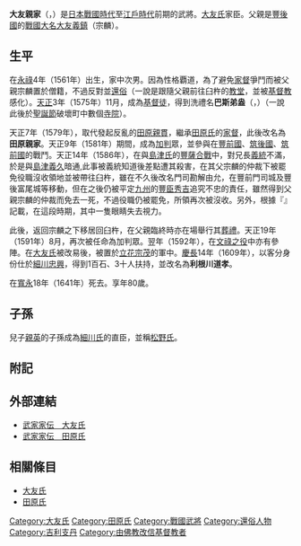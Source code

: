 {{日本武士
|名稱= 大友 親家
|圖片名稱= 
|圖片大小= 
|圖片說明= 
|時代= [[日本戰國時代|日本戰國時代]]—[[江戶時代|江戶時代]]初期
|出生日期= [[永祿|永祿]]4年（1561年）
|出生地點= 
|逝世日期= 
|逝世地點= [[寬永|寬永]]18年3月25日（1641年5月4日）
|假名= 
|羅馬字= 
|幼名= 
|改名= 大友親家→林親家→田原親家→門司勘解由允→利根川道孝
|别名= 常陸介（通稱）、{{lang|pt|Don Sebastião}}
|諡号= 
|神号= 
|戒名= 
|洗禮名= 巴斯弟盎（{{lang|ja|セバスチャン}}）
|墓所= [[熊本縣|熊本縣]][[熊本市|熊本市]]的{{tsl|ja|岫雲院}} (春日寺)
|朝廷官位= 
|幕府職位= 
|主君= [[大友義統|大友義統]]→[[立花宗茂|立花宗茂]]→[[細川忠興|細川忠興]]
|藩= 
|氏族= [[大友氏|大友氏]]
|父母= 父：[[大友義鎮|大友義鎮]]（宗麟）<BR>母：[[奈多夫人|奈多夫人]]
|養父= 
|養母= 
|兄弟= 兄：[[大友義統|義統]]<BR>弟：[[大友親盛|親盛]]
|姐妹= Justa（[[一條兼定|一條兼定]]室，後來成為[[清田鎮忠|清田鎮忠]]室）、Thecla（[[久我三休|久我三休]]室）、[[奈多鎮基|奈多鎮基]]室、[[一萬田鎮實|一萬田鎮實]]室、[[母里友信|母里友信]]室、[[臼杵統尚|臼杵統尚]]室、Regina（[[伊東義賢|伊東義賢]]室）、Maxentia（[[小早川秀包|小早川秀包]]室）、妹（名不詳）
|正室= [[吉弘鎮信|吉弘鎮信]]女<ref>依據「大友吉弘氏系図」吉弘鎮信與側室・林Julia（林ジュリア，宗麟正室・[[奈多夫人|奈多夫人]]的侍女長，後成為宗麟繼室）之女・利根河道孝室。『柳川歴史資料集成第二集 柳河藩享保八年藩士系図・上』吉弘系図 P.116。</ref>
|側室= 
|嗣子= [[松野親英|松野親英]]
|嗣女= 
|養子= 
|養女= 
}}
'''大友親家'''（{{jpn|j=大友 親家|kana=おおとも ちかいえ|rm=Ōtomo Chikaie}}，{{bd|1561年||1641年|5月4日|}}）是[[日本戰國時代|日本戰國時代]]至[[江戶時代|江戶時代]]前期的武將。[[大友氏|大友氏]]家臣。父親是[[豐後國|豐後國]]的[[戰國大名|戰國大名]][[大友義鎮|大友義鎮]]（宗麟）。

== 生平 ==
在[[永祿|永祿]]4年（1561年）出生，家中次男。因為性格覇道，為了避免[[家督|家督]]爭鬥而被父親宗麟置於僧籍，不過反對並[[還俗|還俗]]（一說是跟隨父親前往臼杵的[[教堂|教堂]]，並被[[基督教|基督教]]感化）。[[天正_(日本)|天正]]3年（1575年）11月，成為[[基督徒|基督徒]]，得到洗禮名'''巴斯弟盎'''（{{lang-ja|セバスチャン}}，{{lang-pt|Sebastião}}）（一說此後於[[聖誕節|聖誕節]]破壞町中數個[[寺院|寺院]]）。

天正7年（1579年），取代發起反亂的[[田原親貫|田原親貫]]，繼承[[田原氏|田原氏]]的[[家督|家督]]，此後改名為'''田原親家'''。天正9年（1581年）期間，成為[[加判|加判]]眾，並參與在[[豐前國|豐前國]]、[[筑後國|筑後國]]、[[筑前國|筑前國]]的戰鬥。天正14年（1586年），在與[[島津氏|島津氏]]的[[豐薩合戰|豐薩合戰]]中，對兄長[[大友義統|義統]]不滿，於是與[[島津義久|島津義久]]暗通,此事被義統知道後差點遭其殺害，在其父宗麟的仲裁下被罷免役職沒收領地並被帶往臼杵，雖在不久後改名門司勘解由允，在豐前門司城及豐後富尾城等移動，但在之後仍被平定[[九州_(日本)|九州]]的[[豐臣秀吉|豐臣秀吉]]追究不忠的責任，雖然得到父親宗麟的仲裁而免去一死，不過役職仍被罷免，所領再次被沒收。另外，根據『{{tsl|ja|フロイス日本史|弗洛伊斯日本史}}』記載，在這段時期，其中一隻眼睛失去視力。

此後，返回宗麟之下移居回臼杵，在父親臨終時亦在場舉行其[[葬禮|葬禮]]。天正19年（1591年）8月，再次被任命為加判眾。翌年（1592年），在[[文祿之役|文祿之役]]中亦有參陣。在[[大友氏|大友氏]]被改易後，被置於[[立花宗茂|立花宗茂]]的軍中。[[慶長|慶長]]14年（1609年），以客分身份仕於[[細川忠興|細川忠興]]，得到1百石、3十人扶持，並改名為'''利根川道孝'''。

在[[寬永|寬永]]18年（1641年）死去。享年80歲。

== 子孫 ==
兒子[[松野親英|親英]]的子孫成為[[細川氏|細川氏]]的直臣，並稱[[松野氏|松野氏]]。

== 附記 ==
<references/>

== 外部連結 ==
*[http://www2.harimaya.com/sengoku/html/otomo_k.html 武家家伝＿大友氏] {{Wayback|url=http://www2.harimaya.com/sengoku/html/otomo_k.html |date=20200928101055 }}
*[http://www2.harimaya.com/sengoku/html/tahara_k.html 武家家伝＿田原氏]{{Wayback|url=http://www2.harimaya.com/sengoku/html/tahara_k.html |date=20160103211957 }}

== 相關條目 ==
*[[大友氏|大友氏]]
*[[田原氏|田原氏]]

{{Authority control}}

[[Category:大友氏|Category:大友氏]]
[[Category:田原氏|Category:田原氏]]
[[Category:戰國武將|Category:戰國武將]]
[[Category:還俗人物|Category:還俗人物]]
[[Category:吉利支丹|Category:吉利支丹]]
[[Category:由佛教改信基督教者|Category:由佛教改信基督教者]]